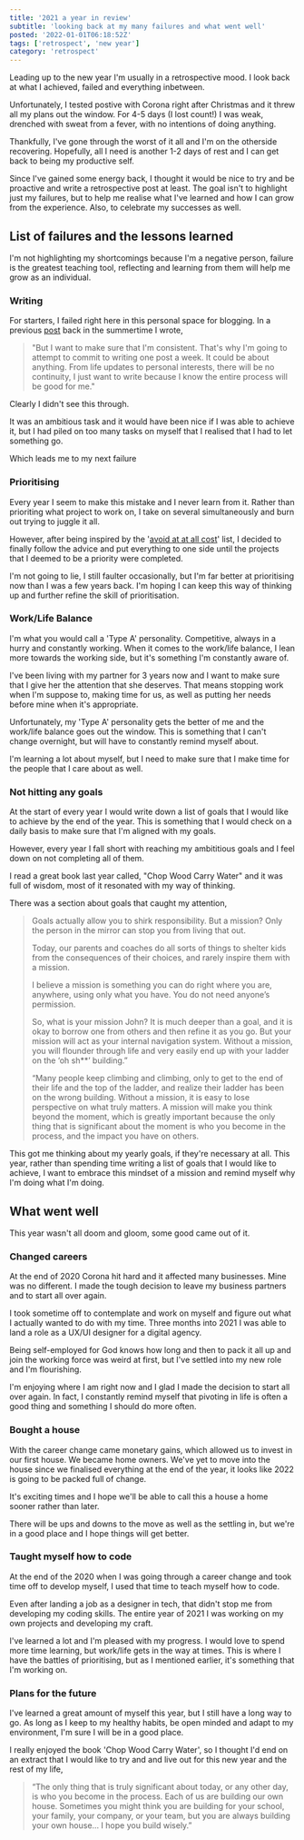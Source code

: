 ```yaml
---
title: '2021 a year in review'
subtitle: 'looking back at my many failures and what went well'
posted: '2022-01-01T06:18:52Z'
tags: ['retrospect', 'new year']
category: 'retrospect'
---
```


Leading up to the new year I'm usually in a retrospective mood. I look back at what I achieved, failed and everything inbetween.

Unfortunately, I tested postive with Corona right after Christmas and it threw all my plans out the window. For 4-5 days (I lost count!) I was weak, drenched with sweat from a fever, with no intentions of doing anything.

Thankfully, I've gone through the worst of it all and I'm on the otherside recovering. Hopefully, all I need is another 1-2 days of rest and I can get back to being my productive self.

Since I've gained some energy back, I thought it would be nice to try and be proactive and write a retrospective post at least. The goal isn't to highlight just my failures, but to help me realise what I've learned and how I can grow from the experience. Also, to celebrate my successes as well.

## List of failures and the lessons learned

I'm not highlighting my shortcomings because I'm a negative person, failure is the greatest teaching tool, reflecting and learning from them will help me grow as an individual.

### Writing

For starters, I failed right here in this personal space for blogging. In a previous [post](https://www.galina.to/blog/what-to-write) back in the summertime I wrote,

> "But I want to make sure that I'm consistent. That's why I'm going to attempt to commit to writing one post a week. It could be about anything. From life updates to personal interests, there will be no continuity, I just want to write because I know the entire process will be good for me."

Clearly I didn't see this through.

It was an ambitious task and it would have been nice if I was able to achieve it, but I had piled on too many tasks on myself that I realised that I had to let something go.

Which leads me to my next failure

### Prioritising

Every year I seem to make this mistake and I never learn from it. Rather than prioriting what project to work on, I take on several simultaneously and burn out trying to juggle it all.

However, after being inspired by the '[avoid at at all cost](https://www.kathrynho.com/blog/your-avoid-at-all-costs-list)' list, I decided to finally follow the advice and put everything to one side until the projects that I deemed to be a priority were completed.

I'm not going to lie, I still faulter occasionally, but I'm far better at prioritising now than I was a few years back. I'm hoping I can keep this way of thinking up and further refine the skill of prioritisation.

### Work/Life Balance

I'm what you would call a 'Type A' personality. Competitive, always in a hurry and constantly working. When it comes to the work/life balance, I lean more towards the working side, but it's something I'm constantly aware of.

I've been living with my partner for 3 years now and I want to make sure that I give her the attention that she deserves. That means stopping work when I'm suppose to, making time for us, as well as putting her needs before mine when it's appropriate.

Unfortunately, my 'Type A' personality gets the better of me and the work/life balance goes out the window. This is something that I can't change overnight, but will have to constantly remind myself about.

I'm learning a lot about myself, but I need to make sure that I make time for the people that I care about as well.

### Not hitting any goals

At the start of every year I would write down a list of goals that I would like to achieve by the end of the year. This is something that I would check on a daily basis to make sure that I'm aligned with my goals.

However, every year I fall short with reaching my ambititious goals and I feel down on not completing all of them.

I read a great book last year called, "Chop Wood Carry Water" and it was full of wisdom, most of it resonated with my way of thinking.

There was a section about goals that caught my attention,

> Goals actually allow you to shirk responsibility. But a mission? Only the person in the mirror can stop you from living that out.
>
> Today, our parents and coaches do all sorts of things to shelter kids from the consequences of their choices, and rarely inspire them with a mission.
>
> I believe a mission is something you can do right where you are, anywhere, using only what you have. You do not need anyone’s permission.
>
> So, what is your mission John? It is much deeper than a goal, and it is okay to borrow one from others and then refine it as you go. But your mission will act as your internal navigation system. Without a mission, you will flounder through life and very easily end up with your ladder on the ‘oh sh\*\*’ building.”
>
> “Many people keep climbing and climbing, only to get to the end of their life and the top of the ladder, and realize their ladder has been on the wrong building. Without a mission, it is easy to lose perspective on what truly matters. A mission will make you think beyond the moment, which is greatly important because the only thing that is significant about the moment is who you become in the process, and the impact you have on others.

This got me thinking about my yearly goals, if they're necessary at all. This year, rather than spending time writing a list of goals that I would like to achieve, I want to embrace this mindset of a mission and remind myself why I'm doing what I'm doing.

## What went well

This year wasn't all doom and gloom, some good came out of it.

### Changed careers

At the end of 2020 Corona hit hard and it affected many businesses. Mine was no different. I made the tough decision to leave my business partners and to start all over again.

I took sometime off to contemplate and work on myself and figure out what I actually wanted to do with my time. Three months into 2021 I was able to land a role as a UX/UI designer for a digital agency.

Being self-employed for God knows how long and then to pack it all up and join the working force was weird at first, but I've settled into my new role and I'm flourishing.

I'm enjoying where I am right now and I glad I made the decision to start all over again. In fact, I constantly remind myself that pivoting in life is often a good thing and something I should do more often.

### Bought a house

With the career change came monetary gains, which allowed us to invest in our first house. We became home owners. We've yet to move into the house since we finalised everything at the end of the year, it looks like 2022 is going to be packed full of change.

It's exciting times and I hope we'll be able to call this a house a home sooner rather than later.

There will be ups and downs to the move as well as the settling in, but we're in a good place and I hope things will get better.

### Taught myself how to code

At the end of the 2020 when I was going through a career change and took time off to develop myself, I used that time to teach myself how to code.

Even after landing a job as a designer in tech, that didn't stop me from developing my coding skills. The entire year of 2021 I was working on my own projects and developing my craft.

I've learned a lot and I'm pleased with my progress. I would love to spend more time learning, but work/life gets in the way at times. This is where I have the battles of prioritising, but as I mentioned earlier, it's something that I'm working on.

### Plans for the future

I've learned a great amount of myself this year, but I still have a long way to go. As long as I keep to my healthy habits, be open minded and adapt to my environment, I'm sure I will be in a good place.

I really enjoyed the book 'Chop Wood Carry Water', so I thought I'd end on an extract that I would like to try and and live out for this new year and the rest of my life,

> “The only thing that is truly significant about today, or any other day, is who you become in the process. Each of us are building our own house. Sometimes you might think you are building for your school, your family, your company, or your team, but you are always building your own house… I hope you build wisely.”
